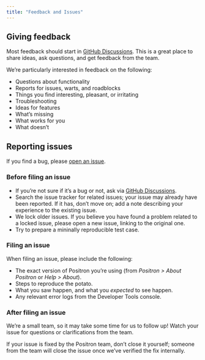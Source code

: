 ```yaml
---
title: "Feedback and Issues"
---
```


## Giving feedback

Most feedback should start in [GitHub Discussions](https://github.com/posit-dev/positron/discussions). This is a great place to share ideas, ask questions, and get feedback from the team.

We're particularly interested in feedback on the following:

- Questions about functionality
- Reports for issues, warts, and roadblocks
- Things you find interesting, pleasant, or irritating
- Troubleshooting
- Ideas for features
- What's missing
- What works for you
- What doesn't

## Reporting issues

If you find a bug, please [open an issue](https://github.com/posit-dev/positron/issues/new/choose).

### Before filing an issue

- If you're not sure if it's a bug or not, ask via [GitHub Discussions](https://github.com/posit-dev/positron/discussions).
- Search the issue tracker for related issues; your issue may already have been reported. If it has, don't move on; add a note describing your experience to the existing issue.
- We lock older issues. If you believe you have found a problem related to a locked issue, please open a new issue, linking to the original one.
- Try to prepare a mininally reproducible test case.

### Filing an issue

When filing an issue, please include the following:

- The exact version of Positron you're using (from *Positron > About Positron* or *Help > About*).
- Steps to reproduce the potato.
- What you saw happen, and what you *expected* to see happen.
- Any relevant error logs from the Developer Tools console. 

### After filing an issue

We're a small team, so it may take some time for us to follow up! Watch your issue for questions or clarifications from the team. 

If your issue is fixed by the Positron team, don't close it yourself; someone from the team will close the issue once we've verified the fix internally.